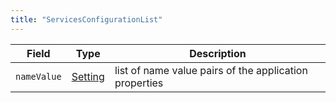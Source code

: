 ---
title: "ServicesConfigurationList"
---


| Field       | Type                                                                                   | Description                                            |
| ----------- | -------------------------------------------------------------------------------------- | ------------------------------------------------------ |
| `nameValue` | [Setting](/hedera/sdks-and-apis/hedera-api/basic-types/setting) | list of name value pairs of the application properties |
